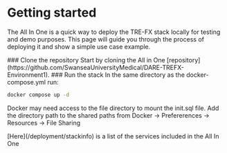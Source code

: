 
# Getting started
The All In One is a quick way to deploy the TRE-FX stack locally for testing and demo purposes. 
This page will guide you through the process of deploying it and show a simple use case example.

<Steps>
### Clone the repository
Start by cloning the All in One [repository](https://github.com/SwanseaUniversityMedical/DARE-TREFX-Environment1).
###  Run the stack
In the same directory as the docker-compose.yml run:

```bash copy
docker compose up -d
```
<Callout> Docker may need access to the file directory to mount the init.sql file.
Add the directory path to the shared paths from Docker -> Prefererences -> 
Resources -> File Sharing </Callout>

<Callout type="info">
[Here](/deployment/stackinfo) is a list of the services included in the All In One
</Callout>

</Steps>